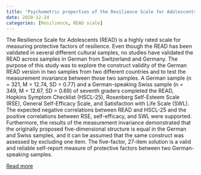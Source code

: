 ```yaml
---
title: 'Psychometric properties of the Resilience Scale for Adolescents (READ) and Measurement Invariance Across Two Different German-Speaking Samples'
date: 2020-12-24
categories: [Resilience, READ scale]
---
```

The Resilience Scale for Adolescents (READ) is a highly rated scale for measuring protective factors of resilience. Even though the READ has been validated in several different cultural samples, no studies have validated the READ across samples in German from Switzerland and Germany. The purpose of this study was to explore the construct validity of the German READ version in two samples from two different countries and to test the measurement invariance between those two samples. A German sample (n = 321, M = 12.74, SD = 0.77) and a German-speaking Swiss sample (n = 349, M = 12.67, SD = 0.69) of seventh graders completed the READ, Hopkins Symptom Checklist (HSCL-25), Rosenberg Self-Esteem Scale (RSE), General Self-Efficacy Scale, and Satisfaction with Life Scale (SWL). The expected negative correlations between READ and HSCL-25 and the positive correlations between RSE, self-efficacy, and SWL were supported. Furthermore, the results of the measurement invariance demonstrated that the originally proposed five-dimensional structure is equal in the German and Swiss samples, and it can be assumed that the same construct was assessed by excluding one item. The five-factor, 27-item solution is a valid and reliable self-report measure of protective factors between two German-speaking samples.

[Read more](https://doi.org/10.3389/fpsyg.2020.608677)


